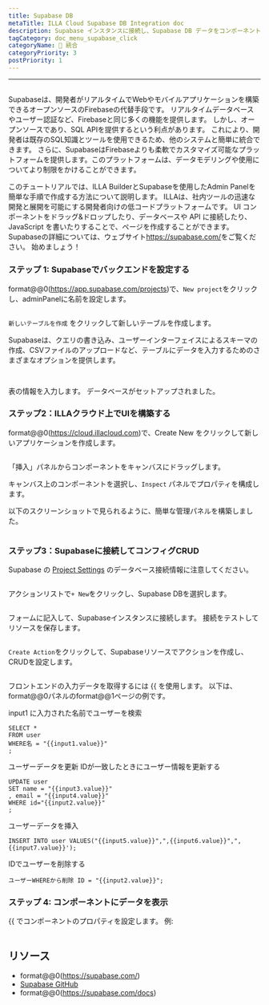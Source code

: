 ```yaml
---
title: Supabase DB
metaTitle: ILLA Cloud Supabase DB Integration doc
description: Supabase インスタンスに接続し、Supabase DB データをコンポーネントに表示する
tagCategory: doc_menu_supabase_click
categoryName: 🔨 統合
categoryPriority: 3
postPriority: 1
---
```


* * *

## <Heading hidden>Supabase DB</Heading>

Supabaseは、開発者がリアルタイムでWebやモバイルアプリケーションを構築できるオープンソースのFirebaseの代替手段です。 リアルタイムデータベースやユーザー認証など、Firebaseと同じ多くの機能を提供します。 しかし、オープンソースであり、SQL APIを提供するという利点があります。 これにより、開発者は既存のSQL知識とツールを使用できるため、他のシステムと簡単に統合できます。 さらに、SupabaseはFirebaseよりも柔軟でカスタマイズ可能なプラットフォームを提供します。このプラットフォームは、データモデリングや使用についてより制限をかけることができます。

このチュートリアルでは、ILLA BuilderとSupabaseを使用したAdmin Panelを簡単な手順で作成する方法について説明します。 ILLAは、社内ツールの迅速な開発と展開を可能にする開発者向けの低コードプラットフォームです。 UI コンポーネントをドラッグ&ドロップしたり、データベースや API に接続したり、JavaScript を書いたりすることで、ページを作成することができます。 Supabaseの詳細については、ウェブサイト<https://supabase.com/>をご覧ください。 始めましょう！

### ステップ 1: Supabaseでバックエンドを設定する

format@@0(https://app.supabase.com/projects)で、`New project`をクリックし、adminPanelに名前を設定します。

<img
  src='https://cdn.illacloud.com/official-website/img/docs/assemble/supabase1.png'
  alt=""
/>

`新しいテーブルを作成` をクリックして新しいテーブルを作成します。

Supabaseは、クエリの書き込み、ユーザーインターフェイスによるスキーマの作成、CSVファイルのアップロードなど、テーブルにデータを入力するためのさまざまなオプションを提供します。

<img
  src='https://cdn.illacloud.com/official-website/img/docs/assemble/supabase2.png'
  alt=""
/>

<img
  src='https://cdn.illacloud.com/official-website/img/docs/assemble/supabase3.png'
  alt=""
/>

表の情報を入力します。 データベースがセットアップされました。

### ステップ2：ILLAクラウド上でUIを構築する

format@@0(https://cloud.illacloud.com)で、Create New をクリックして新しいアプリケーションを作成します。

<img
  src='https://cdn.illacloud.com/official-website/img/docs/assemble/supabase4.png'
  alt=""
/>

「挿入」パネルからコンポーネントをキャンバスにドラッグします。

キャンバス上のコンポーネントを選択し、`Inspect` パネルでプロパティを構成します。

以下のスクリーンショットで見られるように、簡単な管理パネルを構築しました。

<img
  src='https://cdn.illacloud.com/official-website/img/docs/assemble/supabase5.png'
  alt=""
/>

### ステップ3：Supabaseに接続してコンフィグCRUD

Supabase の [Project Settings](https://app.supabase.com/project/hdcfnsxpwwgboqomdrhp/settings/database) のデータベース接続情報に注意してください。

<img
  src='https://cdn.illacloud.com/official-website/img/docs/assemble/supabase6.png'
  alt=""
/>

アクションリストで`+ New`をクリックし、Supabase DBを選択します。

<img
  src='https://cdn.illacloud.com/official-website/img/docs/assemble/supabase7.png'
  alt=""
/>

フォームに記入して、Supabaseインスタンスに接続します。 接続をテストしてリソースを保存します。

<img
  src='https://cdn.illacloud.com/official-website/img/docs/assemble/supabase8.png'
  alt=""
/>

`Create Action`をクリックして、Supabaseリソースでアクションを作成し、CRUDを設定します。

<img
  src='https://cdn.illacloud.com/official-website/img/docs/assemble/supabase9.png'
  alt=""
/>

フロントエンドの入力データを取得するには {{ を使用します。 以下は、format@@0パネルのformat@@1ページの例です。

input1 に入力された名前でユーザーを検索

```
SELECT *
FROM user
WHERE名 = "{{input1.value}}"
;
```

ユーザーデータを更新 IDが一致したときにユーザー情報を更新する

```
UPDATE user
SET name = "{{input3.value}}"
, email = "{{input4.value}}"
WHERE id="{{input2.value}}"
;
```

ユーザーデータを挿入

```
INSERT INTO user VALUES("{{input5.value}}",",{{input6.value}}",",{{input7.value}}');
```

IDでユーザーを削除する

```
ユーザーWHEREから削除 ID = "{{input2.value}}";
```

### ステップ 4: コンポーネントにデータを表示

{{ でコンポーネントのプロパティを設定します。 例:

<img
  src='https://cdn.illacloud.com/official-website/img/docs/assemble/supabase10.png'
  alt=""
/>

## リソース

-   format@@0(https://supabase.com/)
-   [Supabase GitHub](https://github.com/supabase/supabase)
-   format@@0(https://supabase.com/docs)
